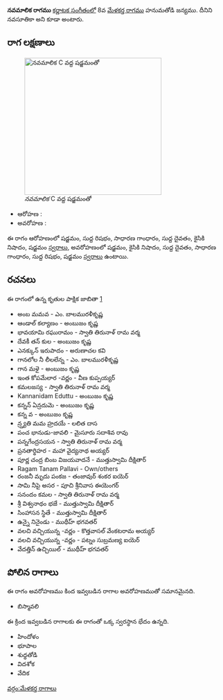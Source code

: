 {{Infobox ragam
	| name          	= నవమాలిక
	| synonym	    	= నవసూతికా
	| mela          	= 
	| chakra        	= 
	| janaka        	= 
	| type          	= ఔదవ
	| arohanam      	= {{svaraC|S|R1|G2|D1|N2|S'}} 
	| avarohanam    	= {{svaraC|S'|N2|D1|G2|R1|S}}
	| jeeva         	=
	| chhaya        	=
	| nyasa         	=
	| vishesha      	= 
	| equivalent  		= 
}}
{{కర్ణాటక సంగీత రాగాలు}}
'''నవమాలిక రాగము''' [[కర్ణాటక సంగీతం]]లో 8వ [[మేళకర్త రాగము]] హనుమతోడి జన్యము. దీనిని నవసూతికా అని కూడా అంటారు.


==రాగ లక్షణాలు==
[[Image:navamalika_kb2wiki.png|thumb|right|316px|''నవమాలిక'' C వద్ద షడ్జమంతో]]

* ఆరోహణ : {{svaraC|S|R1|G2|D1|N2|S'}} 
* అవరోహణ : {{svaraC|S'|N2|D1|G2|R1|S}}

ఈ రాగం ఆరోహణంలో షడ్జమం, సుద్ద  రిషభం, సాధారణ  గాంధారం, సుద్ద దైవతం, కైసికి నిషాదం, షడ్జమం [[స్వరాలు]], అవరోహణంలో షడ్జమం, కైసికి నిషాదం, సుద్ద దైవతం, సాధారణ  గాంధారం, సుద్ద  రిషభం, షడ్జమం [[స్వరాలు]] ఉంటాయి.

==రచనలు==
ఈ రాగంలో ఉన్న కృతుల పాక్షిక జాబితా [https://github.com/ssrihari/ragavardhini/blob/master/ragas/kritis.psv]
* అంబ మమవ - ఎం. బాలమురళీకృష్ణ
* ఆండాల్  కల్యాణం - అంబుజం కృష్ణ
* భావయామి రఘురామం - స్వాతి తిరునాళ్ రామ వర్మ
* దేవకీ తన్  కుల - అంబుజం కృష్ణ
* ఎనక్కున్ ఇరుపాదం - అరుణాచల కవి
* గానలోల నీ లీలలేన్న - ఎం. బాలమురళీకృష్ణ
* గాన మళై - అంబుజం కృష్ణ
* ఇంత కోపమేలార  -వర్ణం - వీణ కుప్పయ్యర్
* కమలజస్య - స్వాతి తిరునాళ్ రామ వర్మ
* Kannanidam Eduttu - అంబుజం కృష్ణ
* కన్నన్ ఏన్రదుమె - అంబుజం కృష్ణ
* కన్న వ - అంబుజం కృష్ణ
* న్ర్త్యతి మమ హ్రదయే - లలిత దాస
* పంచ భానుడు-జావలి - మైసూరు సదాశివ రావు
* పన్నగేంద్రసయన - స్వాతి తిరునాళ్ రామ వర్మ
* ప్రనతార్థిహర - మహా వైద్యనాథ అయ్యర్
* పూర్ణ చంద్ర బింబ విజయవాదనే - ముత్తుస్వామి దీక్షితార్
* Ragam Tanam Pallavi - Own/others
* రంజనీ మృదు పంకజ - తంజావుర్ శంకర ఐయెర్
* సామి నీపై అసర - పూచి శ్రీనివాస ఈయెంగర్
* సనందం  కమల - స్వాతి తిరునాళ్ రామ వర్మ
* శ్రీ విశ్వనాథం భజే - ముత్తుస్వామి దీక్షితార్
* సింహాసన స్థితే - ముత్తుస్వామి దీక్షితార్
* ఉన్నై నినైండు - ముథీహ్ భగవతర్
* వలచి వచ్చియున్న   -వర్ణం - కొత్తవాసల్  వేంకటరామ అయ్యర్
* వలచి  వచ్చియున్న -వర్ణం - పట్నం సుబ్రమణ్య ఐయెర్
* వేదత్తిన్  ఉచ్చియిల్ - ముథీహ్ భగవతర్




==పోలిన రాగాలు==
ఈ రాగం అవరోహణము కింద ఇవ్వబడిన రాగాల అవరోహణముతో సమానమైనది.
* బిస్మావలి

ఈ క్రింద ఇవ్వబడిన రాగాలకు ఈ రాగంతో ఒక్క స్వరస్థాన భేదం ఉన్నది.
* హిందోళం
* భూపాల
* శుధ్ధతోడి
* విదశోక
* వేదిక



[[వర్గం:మేళకర్త రాగాలు]]